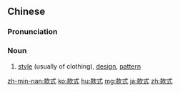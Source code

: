 ==Chinese==
{{zh-forms}}

===Pronunciation===
{{zh-pron
|m=kuǎnshì,tl=y
|c=fun2 sik1
|h=pfs=khóan-sṳt
|mn=khoán-sek/khoán-sit
|cat=n
}}

===Noun===
{{zh-noun}}

# [[style]] (usually of clothing), [[design]], [[pattern]]

[[zh-min-nan:款式]]
[[ko:款式]]
[[hu:款式]]
[[mg:款式]]
[[ja:款式]]
[[zh:款式]]